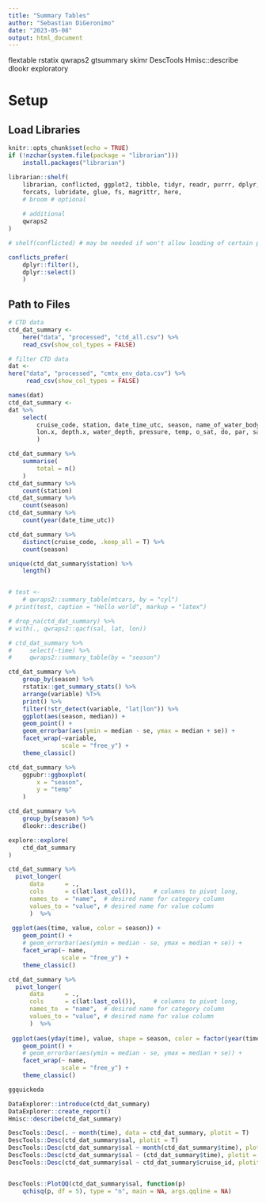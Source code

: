 ```yaml
---
title: "Summary Tables"
author: "Sebastian DiGeronimo"
date: "2023-05-08"
output: html_document
---
```


flextable
rstatix
qwraps2
gtsummary
skimr
DescTools
Hmisc::describe
dlookr
exploratory

# Setup

## Load Libraries
```r
knitr::opts_chunk$set(echo = TRUE)
if (!nzchar(system.file(package = "librarian"))) 
    install.packages("librarian")

librarian::shelf(
    librarian, conflicted, ggplot2, tibble, tidyr, readr, purrr, dplyr, stringr,
    forcats, lubridate, glue, fs, magrittr, here,
    # broom # optional
    
    # additional
    qwraps2
)

# shelf(conflicted) # may be needed if won't allow loading of certain packages

conflicts_prefer(
    dplyr::filter(), 
    dplyr::select()
    )
```

## Path to Files 
```r
# CTD data
ctd_dat_summary <- 
    here("data", "processed", "ctd_all.csv") %>%
    read_csv(show_col_types = FALSE)

# filter CTD data
dat <- 
here("data", "processed", "cmtx_env_data.csv") %>%
     read_csv(show_col_types = FALSE) 

names(dat)
ctd_dat_summary <- 
dat %>%
    select(
        cruise_code, station, date_time_utc, season, name_of_water_body, lat.x, 
        lon.x, depth.x, water_depth, pressure, temp, o_sat, do, par, sal
        )

```

```r
ctd_dat_summary %>%
    summarise(
        total = n()
    )
ctd_dat_summary %>%
    count(station) 
ctd_dat_summary %>% 
    count(season)
ctd_dat_summary %>% 
    count(year(date_time_utc))

ctd_dat_summary %>%
    distinct(cruise_code, .keep_all = T) %>%
    count(season)

unique(ctd_dat_summary$station) %>%
    length()


# test <- 
    # qwraps2::summary_table(mtcars, by = "cyl")
# print(test, caption = "Hello world", markup = "latex")

# drop_na(ctd_dat_summary) %>%
# with(., qwraps2::qacf(sal, lat, lon))

# ctd_dat_summary %>%
#     select(-time) %>%
#     qwraps2::summary_table(by = "season")

ctd_dat_summary %>%
    group_by(season) %>%
    rstatix::get_summary_stats() %>%
    arrange(variable) %T>%
    print() %>%
    filter(!str_detect(variable, "lat|lon")) %>%
    ggplot(aes(season, median)) +
    geom_point() +
    geom_errorbar(aes(ymin = median - se, ymax = median + se)) +
    facet_wrap(~variable, 
               scale = "free_y") +
    theme_classic()

ctd_dat_summary %>%
    ggpubr::ggboxplot(
        x = "season",
        y = "temp"
    )

ctd_dat_summary %>%
    group_by(season) %>%
    dlookr::describe()

explore::explore(
    ctd_dat_summary
)

ctd_dat_summary %>%
  pivot_longer(
      data      = .,
      cols      = c(lat:last_col()),     # columns to pivot long,
      names_to  = "name",  # desired name for category column
      values_to = "value", # desired name for value column
      )  %>%
             
 ggplot(aes(time, value, color = season)) +
    geom_point() +
    # geom_errorbar(aes(ymin = median - se, ymax = median + se)) +
    facet_wrap(~ name, 
               scale = "free_y") +
    theme_classic()

ctd_dat_summary %>%
  pivot_longer(
      data      = .,
      cols      = c(lat:last_col()),     # columns to pivot long,
      names_to  = "name",  # desired name for category column
      values_to = "value", # desired name for value column
      )  %>%
             
 ggplot(aes(yday(time), value, shape = season, color = factor(year(time)))) +
    geom_point() +
    # geom_errorbar(aes(ymin = median - se, ymax = median + se)) +
    facet_wrap(~ name, 
               scale = "free_y") +
    theme_classic()
```

```r
ggquickeda

DataExplorer::introduce(ctd_dat_summary)
DataExplorer::create_report()
Hmisc::describe(ctd_dat_summary)

DescTools::Desc(. ~ month(time), data = ctd_dat_summary, plotit = T)
DescTools::Desc(ctd_dat_summary$sal, plotit = T)
DescTools::Desc(ctd_dat_summary$sal ~ month(ctd_dat_summary$time), plotit = F)
DescTools::Desc(ctd_dat_summary$sal ~ (ctd_dat_summary$time), plotit = T)
DescTools::Desc(ctd_dat_summary$sal ~ ctd_dat_summary$cruise_id, plotit = T)


DescTools::PlotQQ(ctd_dat_summary$sal, function(p)
    qchisq(p, df = 5), type = "n", main = NA, args.qqline = NA)
```